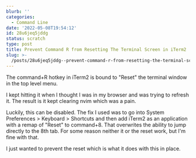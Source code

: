 ```yaml
---
blurb: ''
categories:
  - Command Line
date: '2022-05-08T19:54:12'
id: 28u6jeq5jddg
status: scratch
type: post
title: Prevent Command R from Resetting The Terminal Screen in iTerm2
slug: >-
  /posts/28u6jeq5jddg--prevent-command-r-from-resetting-the-terminal-screen-in-iterm2
---
```


The command+R hotkey in iTerm2 is bound to "Reset" the terminal window in the top level menu. 

I kept hitting it when I thought I was in my browser and was trying to refresh it. The result is it kept clearing nvim which was a pain. 

Luckily, this can be disabled. The fix I used was to go into System Preferences > Keyboard > Shortcuts and then add iTerm2 as an application with a remap of "Reset" to command+8. That overwrites the ability to jump directly to the 8th tab. For some reason neither it or the reset work, but I'm fine with that. 

I just wanted to prevent the reset which is what it does with this in place. 


